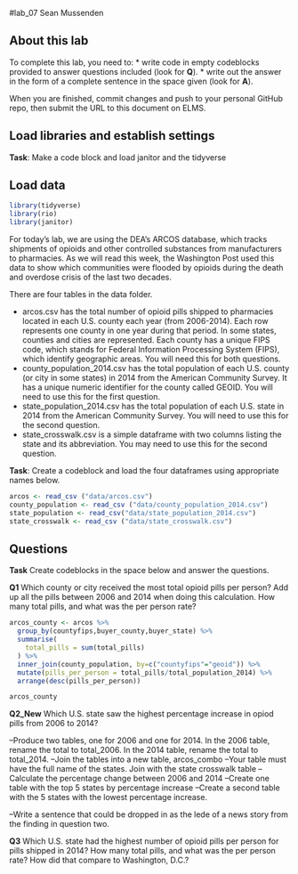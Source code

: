 #lab_07 
Sean Mussenden

## About this lab

To complete this lab, you need to:
* write code in empty codeblocks provided to answer questions included (look for **Q**).
* write out the answer in the form of a complete sentence in the space given (look for **A**).

When you are finished, commit changes and push to your personal GitHub repo, then submit the URL to this document on ELMS.

## Load libraries and establish settings
**Task**: Make a code block and load janitor and the tidyverse

## Load data
```r
library(tidyverse)
library(rio)
library(janitor)

```

For today's lab, we are using the DEA's ARCOS database, which tracks shipments of opioids and other controlled substances from manufacturers to pharmacies.  As we will read this week, the Washington Post used this data to show which communities were flooded by opioids during the death and overdose crisis of the last two decades. 

There are four tables in the data folder. 

* arcos.csv has the total number of opioid pills shipped to pharmacies located in each U.S. county each year (from 2006-2014). Each row represents one county in one year during that period. In some states, counties and cities are represented. Each county has a unique FIPS code, which stands for Federal Information Processing System (FIPS), which identify geographic areas. You will need this for both questions.
* county_population_2014.csv has the total population of each U.S. county (or city in some states) in 2014 from the American Community Survey. It has a unique numeric identifier for the county called GEOID. You will need to use this for the first question.
* state_population_2014.csv has the total population of each U.S. state in 2014 from the American Community Survey. You will need to use this for the second question.
* state_crosswalk.csv is a simple dataframe with two columns listing the state and its abbreviation.  You may need to use this for the second question.

**Task**: Create a codeblock and load the four dataframes using appropriate names below.
```r
arcos <- read_csv ("data/arcos.csv")
county_population <- read_csv ("data/county_population_2014.csv")
state_population <- read_csv("data/state_population_2014.csv")
state_crosswalk <- read_csv ("data/state_crosswalk.csv")

```
## Questions
**Task** Create codeblocks in the space below and answer the questions. 

**Q1** Which county or city received the most total opioid pills per person? Add up all the pills between 2006 and 2014 when doing this calculation. How many total pills, and what was the per person rate?
```r

arcos_county <- arcos %>% 
  group_by(countyfips,buyer_county,buyer_state) %>% 
  summarise(
    total_pills = sum(total_pills)
  ) %>% 
  inner_join(county_population, by=c("countyfips"="geoid")) %>% 
  mutate(pills_per_person = total_pills/total_population_2014) %>% 
  arrange(desc(pills_per_person))

arcos_county
```


**Q2_New** 
Which U.S. state saw the highest percentage increase in opiod pills from 2006 to 2014? 

--Produce two tables, one for 2006 and one for 2014. In the 2006 table, rename the total to total_2006. In the 2014 table, rename the total to total_2014. 
--Join the tables into a new table, arcos_combo
--Your table must have the full name of the states. Join with the state crosswalk table
--Calculate the percentage change between 2006 and 2014
--Create one table with the top 5 states by percentage increase 
--Create a second table with the 5 states with the lowest percentage increase.

--Write a sentence that could be dropped in as the lede of a news story from the finding in question two. 


**Q3** Which U.S. state had the highest number of opioid pills per person for pills shipped in 2014? How many total pills, and what was the per person rate? How did that compare to Washington, D.C.?

